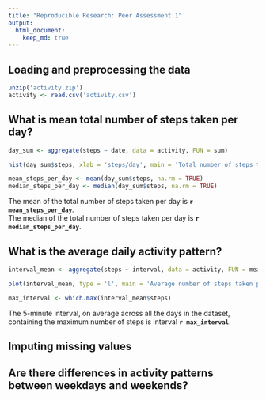 ```yaml
---
title: "Reproducible Research: Peer Assessment 1"
output: 
  html_document:
    keep_md: true
---
```


## Loading and preprocessing the data
```r
unzip('activity.zip')
activity <- read.csv('activity.csv')
```

## What is mean total number of steps taken per day?
```r
day_sum <- aggregate(steps ~ date, data = activity, FUN = sum)

hist(day_sum$steps, xlab = 'steps/day', main = 'Total number of steps taken each day', breaks = 15)

mean_steps_per_day <- mean(day_sum$steps, na.rm = TRUE)
median_steps_per_day <- median(day_sum$steps, na.rm = TRUE)
```

The mean of the total number of steps taken per day is **`r mean_steps_per_day`**.  
The median of the total number of steps taken per day is **`r median_steps_per_day`**.

## What is the average daily activity pattern?
```r
interval_mean <- aggregate(steps ~ interval, data = activity, FUN = mean)

plot(interval_mean, type = 'l', main = 'Average number of steps taken per 5-minute interval')

max_interval <- which.max(interval_mean$steps)
```

The 5-minute interval, on average across all the days in the dataset, containing the maximum number of steps is interval **`r max_interval`**.

## Imputing missing values



## Are there differences in activity patterns between weekdays and weekends?
